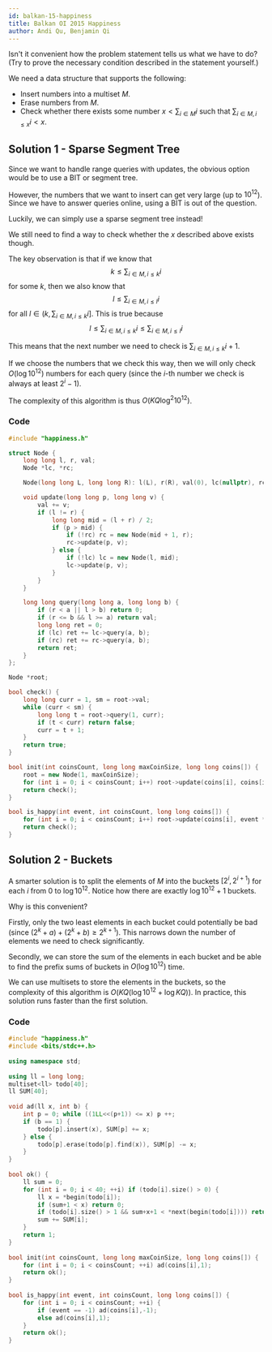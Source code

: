 ```yaml
---
id: balkan-15-happiness
title: Balkan OI 2015 Happiness
author: Andi Qu, Benjamin Qi
---
```


Isn't it convenient how the problem statement tells us what we have to do? (Try to prove the necessary condition described in the statement yourself.)

We need a data structure that supports the following:

- Insert numbers into a multiset $M$.
- Erase numbers from $M$.
- Check whether there exists some number $x < \sum_{i \in M} i$ such that $\sum_{i \in M, i \leq x}i < x$.

## Solution 1 - Sparse Segment Tree

Since we want to handle range queries with updates, the obvious option would be to use a BIT or segment tree.

However, the numbers that we want to insert can get very large (up to $10^{12}$). Since we have to answer queries online, using a BIT is out of the question.

Luckily, we can simply use a sparse segment tree instead!

We still need to find a way to check whether the $x$ described above exists though.

The key observation is that if we know that
$$
k \leq \sum_{i \in M, i \leq k}i
$$
for some $k$, then we also know that
$$
l \leq \sum_{i \in M, i \leq l}i
$$
for all $l \in (k, \sum_{i \in M, i \leq k}i]$. This is true because
$$
l \leq \sum_{i \in M, i \leq k}i \leq \sum_{i \in M, i \leq l}i
$$

This means that the next number we need to check is $\sum_{i \in M, i \leq k}i + 1$.

If we choose the numbers that we check this way, then we will only check $O(\log 10^{12})$ numbers for each query (since the $i$-th number we check is always at least $2^i - 1$).

The complexity of this algorithm is thus $O(KQ \log^2 10^{12})$.

### Code

```cpp
#include "happiness.h"

struct Node {
    long long l, r, val;
    Node *lc, *rc;

    Node(long long L, long long R): l(L), r(R), val(0), lc(nullptr), rc(nullptr) {}

    void update(long long p, long long v) {
        val += v;
        if (l != r) {
            long long mid = (l + r) / 2;
            if (p > mid) {
                if (!rc) rc = new Node(mid + 1, r);
                rc->update(p, v);
            } else {
                if (!lc) lc = new Node(l, mid);
                lc->update(p, v);    
            }
        }
    }

    long long query(long long a, long long b) {
        if (r < a || l > b) return 0;
        if (r <= b && l >= a) return val;
        long long ret = 0;
        if (lc) ret += lc->query(a, b);
        if (rc) ret += rc->query(a, b);
        return ret;
    }
};

Node *root;

bool check() {
    long long curr = 1, sm = root->val;
    while (curr < sm) {
        long long t = root->query(1, curr);
        if (t < curr) return false;
        curr = t + 1;
    }
    return true;
}

bool init(int coinsCount, long long maxCoinSize, long long coins[]) {
    root = new Node(1, maxCoinSize);
    for (int i = 0; i < coinsCount; i++) root->update(coins[i], coins[i]);
	return check();
}

bool is_happy(int event, int coinsCount, long long coins[]) {
	for (int i = 0; i < coinsCount; i++) root->update(coins[i], event * coins[i]);
    return check();
}
```

## Solution 2 - Buckets

A smarter solution is to split the elements of $M$ into the buckets $[2^i, 2^{i + 1})$ for each $i$ from 0 to $\log 10^{12}$. Notice how there are exactly $\log 10^{12} + 1$ buckets.

Why is this convenient?

Firstly, only the two least elements in each bucket could potentially be bad (since $(2^k + a) + (2^k + b) \geq 2^{k + 1}$). This narrows down the number of elements we need to check significantly.

Secondly, we can store the sum of the elements in each bucket and be able to find the prefix sums of buckets in $O(\log 10^{12})$ time.

We can use multisets to store the elements in the buckets, so the complexity of this algorithm is $O(KQ (\log 10^{12} + \log KQ))$. In practice, this solution runs faster than the first solution.

### Code

```cpp
#include "happiness.h"
#include <bits/stdc++.h>
 
using namespace std;
 
using ll = long long;
multiset<ll> todo[40];
ll SUM[40];
 
void ad(ll x, int b) {
	int p = 0; while ((1LL<<(p+1)) <= x) p ++;
	if (b == 1) {
		todo[p].insert(x), SUM[p] += x;
	} else {
		todo[p].erase(todo[p].find(x)), SUM[p] -= x;
	}
}
 
bool ok() {
	ll sum = 0;
	for (int i = 0; i < 40; ++i) if (todo[i].size() > 0) {
		ll x = *begin(todo[i]);
		if (sum+1 < x) return 0;
		if (todo[i].size() > 1 && sum+x+1 < *next(begin(todo[i]))) return 0;
		sum += SUM[i];
	}
	return 1;
}
 
bool init(int coinsCount, long long maxCoinSize, long long coins[]) {
	for (int i = 0; i < coinsCount; ++i) ad(coins[i],1);
	return ok();
}
 
bool is_happy(int event, int coinsCount, long long coins[]) {
	for (int i = 0; i < coinsCount; ++i) {
		if (event == -1) ad(coins[i],-1);
		else ad(coins[i],1);
	}
	return ok();
}
```